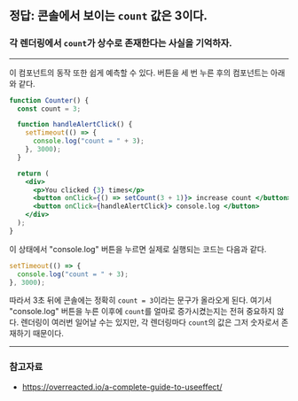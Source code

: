 
## 정답: 콘솔에서 보이는 `count` 값은 3이다.

<Counter />

### 각 렌더링에서 `count`가 상수로 존재한다는 사실을 기억하자.

---

이 컴포넌트의 동작 또한 쉽게 예측할 수 있다. 버튼을 세 번 누른 후의 컴포넌트는 아래와 같다.

```jsx showLineNumbers {2, 6, 12, 13}
function Counter() {
  const count = 3;

  function handleAlertClick() {
    setTimeout(() => {
      console.log("count = " + 3);
    }, 3000);
  }

  return (
    <div>
      <p>You clicked {3} times</p>
      <button onClick={() => setCount(3 + 1)}> increase count </button>
      <button onClick={handleAlertClick}> console.log </button>
    </div>
  );
}
```

이 상태에서 "console.log" 버튼을 누르면 실제로 실행되는 코드는 다음과 같다.

```js showLineNumbers
setTimeout(() => {
  console.log("count = " + 3);
}, 3000);
```

따라서 3초 뒤에 콘솔에는 정확히 `count = 3`이라는 문구가 올라오게 된다. 여기서 "console.log" 버튼을 누른 이후에 `count`를 얼마로 증가시켰는지는 전혀 중요하지 않다. 렌더링이 여러번 일어날 수는 있지만, 각 렌더링마다 `count`의 값은 그저 숫자로서 존재하기 때문이다.

---

### 참고자료

- https://overreacted.io/a-complete-guide-to-useeffect/
